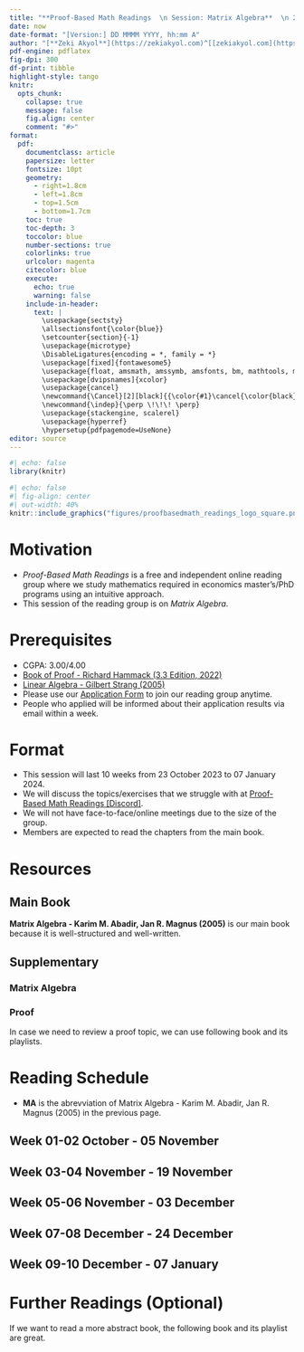 ```yaml
---
title: "**Proof-Based Math Readings  \n Session: Matrix Algebra**  \n 2023 Fall"
date: now
date-format: "[Version:] DD MMMM YYYY, hh:mm A"
author: "[**Zeki Akyol**](https://zekiakyol.com)^[[zekiakyol.com](https://zekiakyol.com)]  \n Department of Economics  \n Istanbul Technical University  \n [Click here for the most recent versions of the syllabuses](https://github.com/zekiakyol/proof-based-math-readings)"
pdf-engine: pdflatex
fig-dpi: 300
df-print: tibble
highlight-style: tango
knitr:
  opts_chunk: 
    collapse: true
    message: false
    fig.align: center
    comment: "#>"
format:
  pdf: 
    documentclass: article
    papersize: letter
    fontsize: 10pt
    geometry: 
      - right=1.8cm
      - left=1.8cm
      - top=1.5cm
      - bottom=1.7cm
    toc: true
    toc-depth: 3
    toccolor: blue
    number-sections: true
    colorlinks: true
    urlcolor: magenta
    citecolor: blue
    execute:
      echo: true
      warning: false
    include-in-header: 
      text: |
        \usepackage{sectsty}
        \allsectionsfont{\color{blue}}
        \setcounter{section}{-1}
        \usepackage{microtype}
        \DisableLigatures{encoding = *, family = *}
        \usepackage[fixed]{fontawesome5}
        \usepackage{float, amsmath, amssymb, amsfonts, bm, mathtools, mathastext}
        \usepackage[dvipsnames]{xcolor} 
        \usepackage{cancel}
        \newcommand{\Cancel}[2][black]{{\color{#1}\cancel{\color{black}#2}}}
        \newcommand{\indep}{\perp \!\!\! \perp}
        \usepackage{stackengine, scalerel}
        \usepackage{hyperref}
        \hypersetup{pdfpagemode=UseNone}
editor: source
---
```


```r
#| echo: false
library(knitr)
```

```r
#| echo: false
#| fig-align: center
#| out-width: 40%
knitr::include_graphics("figures/proofbasedmath_readings_logo_square.png")
```

\newpage

# Motivation 

  - *Proof-Based Math Readings* is a free and independent online reading group where we study mathematics required in economics master's/PhD programs using an intuitive approach.
  - This session of the reading group is on *Matrix Algebra*.

# Prerequisites

  - CGPA: 3.00/4.00
  - [\faBook Book of Proof - Richard Hammack (3.3 Edition, 2022)](https://www.people.vcu.edu/~rhammack/BookOfProof/)
  - [\faYoutube Linear Algebra - Gilbert Strang (2005)](https://www.youtube.com/playlist?list=PLE7DDD91010BC51F8)
  - Please use our [\faLink Application Form](https://docs.google.com/forms/d/e/1FAIpQLSf3OxwYuAwiDXMVTCQ_x3FTtKnHmRRkl_SXlpdfqTDty06PxQ/viewform) to join our reading group anytime.
  - People who applied will be informed about their application results via email within a week.

# Format

  - This session will last 10 weeks from 23 October 2023 to 07 January 2024.
  - We will discuss the topics/exercises that we struggle with at [\faDiscord Proof-Based Math Readings \[Discord\]](https://discord.com).
  - We will not have face-to-face/online meetings due to the size of the group.
  - Members are expected to read the chapters from the main book.

# Resources

## Main Book

**Matrix Algebra - Karim M. Abadir, Jan R. Magnus (2005)** is our main book because it is well-structured and well-written.

\begin{itemize}
  \item[\faBook] Matrix Algebra - Karim M. Abadir, Jan R. Magnus (2005)
  \item[\faBook] \href{https://www.janmagnus.nl/misc/corrections03.pdf}{Matrix Algebra - Karim M. Abadir, Jan R. Magnus (2005, Errata)}
\end{itemize}

## Supplementary

### Matrix Algebra

\begin{itemize}
  \item[\faBook] Matrix Differential Calculus with Applications in Statistics and Econometrics - Jan R. Magnus, Heinz Neudecker (3rd Edition, 2019)
  \item[\faBook] \href{https://media.pearsoncmg.com/ph/bp/bridgepages/bp_greene_bridgepage/Econometric_Analysis_8/Greene_Appendices.pdf}{Econometric Theory - William H. Greene (\textbf{Appendix A}, 8th Edition, 2020)}
\end{itemize}

### Proof

In case we need to review a proof topic, we can use following book and its playlists.

\begin{itemize}
  \item[\faBook] \href{https://www.people.vcu.edu/~rhammack/BookOfProof/}{Book of Proof - Richard Hammack (3.3 Edition, 2022)}
  \item[\faYoutube] \href{https://www.youtube.com/@jeremy9959/playlists?view=50&sort=dd&shelf_id=5}{Book of Proof - Richard Hammack (3.3 Edition, 2022, Companion playlist by Jeremy Teitelbaum)}
  \item[\faYoutube] \href{https://www.youtube.com/playlist?list=PLVMgvCDIRy1x00m7Oo9XzEkDDACeEK_m-}{Book of Proof - Richard Hammack (3.3 Edition, 2022, Companion playlist by Michael Penn)}
\end{itemize}

\newpage

# Reading Schedule

  - **MA** is the abrevviation of Matrix Algebra - Karim M. Abadir, Jan R. Magnus (2005) in the previous page.
  
::: {.callout-tip icon=false}
## **Week 01-02 \hfill \faCalendar* 23 October - 05 November**

\begin{itemize}
  \item[\faBook] MA, Appendix B: Notation
  \item[\faBook] MA, Chapter 1: Vectors
  \item[\faBook] MA, Chapter 2: Matrices
  \item[\faBook] MA, Chapter 4: Rank, inverse, and determinant
\end{itemize}
:::

::: {.callout-tip icon=false}
## **Week 03-04 \hfill \faCalendar* 06 November - 19 November**

\begin{itemize}
  \item[\faBook] MA, Chapter 5: Partitioned matrices
  \item[\faBook] MA, Chapter 6: Systems of equations
\end{itemize}
:::

::: {.callout-tip icon=false}
## **Week 05-06 \hfill \faCalendar* 20 November - 03 December**

\begin{itemize}
  \item[\faBook] MA, Chapter 7: Eigenvalues, eigenvectors, and factorizations
  \item[\faBook] MA, Chapter 8: Positive (semi)definite and idempotent matrices
\end{itemize}
:::

::: {.callout-tip icon=false}
## **Week 07-08 \hfill \faCalendar* 04 December - 24 December**

\begin{itemize}
  \item[\faBook] MA, Chapter 10: Kronecker product, vec-operator, and Moore-Penrose inverse
  \item[\faBook] MA, Chapter 11: Patterned matrices: commutation- and duplication matrix
\end{itemize}
:::

::: {.callout-tip icon=false}
## **Week 09-10 \hfill \faCalendar* 25 December - 07 January**

\begin{itemize}
  \item[\faBook] MA, Chapter 12: Matrix inequalities
  \item[\faBook] MA, Chapter 13: Matrix calculus
  \item[\faBook] MA, Chapter 3: Vector spaces (Optional)
\end{itemize}
:::

# Further Readings (Optional)

If we want to read a more abstract book, the following book and its playlist are great.

::: {.callout-note icon=false}
## 
\begin{itemize}
  \item[\faBook] \href{https://linear.axler.net/}{Linear Algebra Done Right - Sheldon Axler (4th Edition, 2023)}
  \item[\faYoutube] \href{https://www.youtube.com/playlist?list=PLGAnmvB9m7zOBVCZBUUmSinFV0wEir2Vw}{Linear Algebra Done Right - Sheldon Axler (3rd Edition, 2015, Companion playlist to the book)}
  \item[] 
  \item[] We also have a session on Linear Algebra at \href{https://github.com/zekiakyol/proof-based-math-readings}{github.com/zekiakyol/proof-based-math-readings}
\end{itemize}
:::
